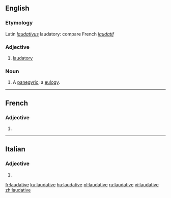 ==English==

===Etymology===
Latin ''[[laudativus]]'' laudatory: compare French ''[[laudatif]]''

===Adjective===
{{en-adj}}

# [[laudatory]]

===Noun===
{{en-noun}}

# {{lb|en|obsolete}} A [[panegyric]]; a [[eulogy]].
#: {{rfquotek|Francis Bacon}}

----

==French==

===Adjective===
{{head|fr|adjective form}}

# {{feminine singular of|laudatif|lang=fr}}

----

==Italian==

===Adjective===
{{head|it|adjective form}}

# {{feminine plural of|laudativo|lang=it}}

[[fr:laudative]]
[[ku:laudative]]
[[hu:laudative]]
[[pl:laudative]]
[[ru:laudative]]
[[vi:laudative]]
[[zh:laudative]]